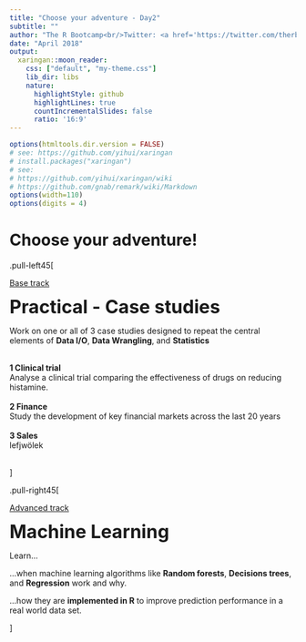 ```yaml
---
title: "Choose your adventure - Day2"
subtitle: ""
author: "The R Bootcamp<br/>Twitter: <a href='https://twitter.com/therbootcamp'>@therbootcamp</a>"
date: "April 2018"
output:
  xaringan::moon_reader:
    css: ["default", "my-theme.css"]
    lib_dir: libs
    nature:
      highlightStyle: github
      highlightLines: true
      countIncrementalSlides: false
      ratio: '16:9'
---
```




```r
options(htmltools.dir.version = FALSE)
# see: https://github.com/yihui/xaringan
# install.packages("xaringan")
# see: 
# https://github.com/yihui/xaringan/wiki
# https://github.com/gnab/remark/wiki/Markdown
options(width=110)
options(digits = 4)
```

# Choose your adventure!

.pull-left45[

<u>Base track</u><br>

<font size="6"><b>Practical - Case studies</b></font><br>

Work on one or all of 3 case studies designed to repeat the central elements of **Data I/O**, **Data Wrangling**, and **Statistics**<br><br>

<b>1 Clinical trial</b><br>
Analyse a clinical trial comparing the effectiveness of drugs on reducing histamine.<br><br>
<b>2 Finance</b><br>
Study the development of key financial markets across the last 20 years<br><br>
<b>3 Sales</b><br>
lefjwölek<br><br>

]

.pull-right45[

<u>Advanced track</u><br>

<font size="6"><b>Machine Learning</b></font><br>

Learn... 

...when machine learning algorithms like **Random forests**, **Decisions trees**, and **Regression** work and why.

...how they are **implemented in R** to improve prediction performance in a real world data set.  

]




